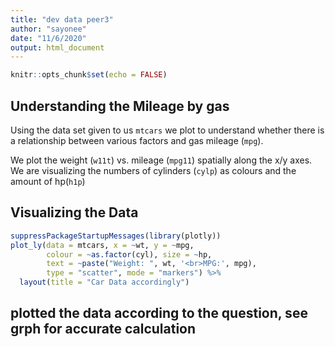 ```yaml
---
title: "dev data peer3"
author: "sayonee"
date: "11/6/2020"
output: html_document
---
```


```r
knitr::opts_chunk$set(echo = FALSE)
```

## Understanding the  Mileage by gas

Using the  data set given to us `mtcars`  we plot to understand whether there is a  relationship
between various factors and gas mileage (`mpg`).

We plot the weight (`w11t`) vs. mileage (`mpg11`) spatially along the x/y axes. We are
visualizing  the numbers of cylinders (`cylp`) as colours and the amount of
hp(`h1p`)

## Visualizing the Data

```r
suppressPackageStartupMessages(library(plotly))
plot_ly(data = mtcars, x = ~wt, y = ~mpg, 
        colour = ~as.factor(cyl), size = ~hp,
        text = ~paste("Weight: ", wt, '<br>MPG:', mpg),
        type = "scatter", mode = "markers") %>%
  layout(title = "Car Data accordingly")
```
## plotted the data according to the question, see grph for accurate calculation